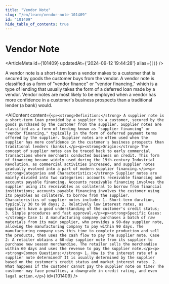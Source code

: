 ```yaml
---
title: "Vendor Note"
slug: "/en/learn/vendor-note-101409"
id: "101409"
hide_table_of_contents: true
---
```



# Vendor Note

<ArticleMeta id={101409} updatedAt={'2024-09-12 19:44:28'} alias={`[]`} />
<div className='border-solid border-b border-t-0 my-4 border-[var(--ifm-color-gray-300)]' />

A vendor note is a short-term loan a vendor makes to a customer that is secured by goods the customer buys from the vendor. A vendor note is classified as a form of "vendor finance" or "vendor financing," which is a type of lending that usually takes the form of a deferred loan made by a vendor. Vendor notes are most likely to be employed when a vendor has more confidence in a customer's business prospects than a traditional lender (a bank) would.

<AIContent content={`<p><strong>Definition:</strong> A supplier note is a short-term loan provided by a supplier to a customer, secured by the goods purchased by the customer from the supplier. Supplier notes are classified as a form of lending known as "supplier financing" or "vendor financing," typically in the form of deferred payment terms offered by the supplier. Supplier notes are often used when the supplier has more confidence in the customer's business prospects than traditional lenders (banks).</p><p><strong>Origin:</strong> The concept of supplier notes can be traced back to early commercial transactions where merchants conducted business on credit. This form of financing became widely used during the 19th-century Industrial Revolution, as commercial activities increased, and supplier notes gradually evolved into a part of modern supplier financing.</p><p><strong>Categories and Characteristics:</strong> Supplier notes are mainly divided into two categories: accounts receivable financing and accounts payable financing. Accounts receivable financing involves the supplier using its receivables as collateral to borrow from financial institutions; accounts payable financing involves the customer using its payables as collateral to borrow from the supplier. Characteristics of supplier notes include: 1. Short-term duration, typically 30 to 90 days; 2. Relatively low interest rates, as suppliers have a good understanding of the customer's credit status; 3. Simple procedures and fast approval.</p><p><strong>Specific Cases:</strong> Case 1: A manufacturing company purchases a batch of raw materials from its main supplier, who provides a 90-day supplier note, allowing the manufacturing company to pay within 90 days. The manufacturing company uses this time to complete production and sell the products, then uses the cash flow to pay the supplier note. Case 2: A retailer obtains a 60-day supplier note from its supplier to purchase new season merchandise. The retailer sells the merchandise within 60 days and uses the revenue to pay the supplier note.</p><p><strong>Common Questions:</strong> 1. How is the interest rate of a supplier note determined? It is usually determined by the supplier based on the customer's credit status and market interest rates. 2. What happens if the customer cannot pay the supplier note on time? The customer may face penalties, a downgrade in credit rating, and even legal action.</p>`} id={101409} />

